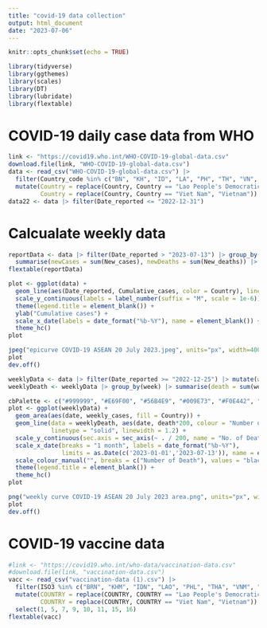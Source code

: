 ```yaml
---
title: "covid-19 data collection"
output: html_document
date: "2023-07-06"
---
```


```r
knitr::opts_chunk$set(echo = TRUE)
```

```r
library(tidyverse)
library(ggthemes)
library(scales)
library(DT)
library(lubridate)
library(flextable)
```

# COVID-19 daily case data from WHO

```r
link <- "https://covid19.who.int/WHO-COVID-19-global-data.csv"
download.file(link, "WHO-COVID-19-global-data.csv")
data <- read_csv("WHO-COVID-19-global-data.csv") |> 
  filter(Country_code %in% c("BN", "KH", "ID", "LA", "PH", "TH", "VN", "MM", "SG", "MY")) |> 
  mutate(Country = replace(Country, Country == "Lao People's Democratic Republic", "Lao PDR"),
         Country = replace(Country, Country == "Viet Nam", "Vietnam"))
data22 <- data |> filter(Date_reported <= "2022-12-31")
```

# Calcualate weekly data
```r
reportData <- data |> filter(Date_reported > "2023-07-13") |> group_by(Country) |> 
  summarise(newCases = sum(New_cases), newDeaths = sum(New_deaths)) |> ungroup()
flextable(reportData)
```


```r
plot <- ggplot(data) + 
  geom_line(aes(Date_reported, Cumulative_cases, color = Country), linewidth = 1.2) +
  scale_y_continuous(labels = label_number(suffix = "M", scale = 1e-6)) +
  theme(legend.title = element_blank()) +
  ylab("Cumulative cases") +
  scale_x_date(labels = date_format("%b-%Y"), name = element_blank()) +
  theme_hc()
plot
```

```r
jpeg("epicurve COVID-19 ASEAN 20 July 2023.jpeg", units="px", width=4000, height=2250, res=300)
plot
dev.off()
```

```r
weeklyData <- data |> filter(Date_reported >= "2022-12-25") |> mutate(week = epiweek(Date_reported)) |> group_by(Country, week) |> summarise(weekly_cases = sum(New_cases), weekly_death = sum(New_deaths)) |> mutate(date = ymd("2022-12-25") + weeks(week))
weeklyDeath <- weeklyData |> group_by(week) |> summarise(death = sum(weekly_death)) |> mutate(date = ymd("2022-12-25") + weeks(week))
```

```r
cbPalette <- c("#999999", "#E69F00", "#56B4E9", "#009E73", "#F0E442", "#0072B2", "#D55E00", "#CC79A7")
plot <- ggplot(weeklyData) +
  geom_area(aes(date, weekly_cases, fill = Country)) +
  geom_line(data = weeklyDeath, aes(date, death*200, colour = "Number of Death"),
            linetype = "solid", linewidth = 1.2) +
  scale_y_continuous(sec.axis = sec_axis(~ . / 200, name = "No. of Death"), name = "Weekly Cases") +
  scale_x_date(breaks = "1 month", labels = date_format("%b-%Y"),
               limits = as.Date(c('2023-01-01','2023-07-13')), name = element_blank()) +
  scale_colour_manual("", breaks = c("Number of Death"), values = "black") +
  theme(legend.title = element_blank()) +
  theme_hc()
plot
```

```r
png("weekly curve COVID-19 ASEAN 20 July 2023 area.png", units="px", width=4000, height=2250, res=300)
plot
dev.off()
```

# COVID-19 vaccine data

```r
#link <- "https://covid19.who.int/who-data/vaccination-data.csv"
#download.file(link, "vaccination-data.csv")
vacc <- read_csv("vaccination-data (1).csv") |> 
  filter(ISO3 %in% c("BRN", "KHM", "IDN", "LAO", "PHL", "THA", "VNM", "MMR", "SGP", "MYS")) |> 
  mutate(COUNTRY = replace(COUNTRY, COUNTRY == "Lao People's Democratic Republic", "Lao PDR"),
         COUNTRY = replace(COUNTRY, COUNTRY == "Viet Nam", "Vietnam")) |> 
  select(1, 5, 7, 9, 10, 11, 15, 16)
flextable(vacc)
```
